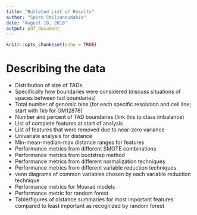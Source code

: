 ```yaml
---
title: "Bulleted List of Results"
author: "Spiro Stilianoudakis"
date: "August 10, 2018"
output: pdf_document
---
```


```r
knitr::opts_chunk$set(echo = TRUE)
```

# Describing the data

* Distribution of size of TADs
* Specifically how boundaries were considered (discuss situations of spaces between tad boundaries)
* Total number of genomic bins (for each specific resolution and cell line; start with 1kb for GM12878)
* Number and percent of TAD boundaries (link this to class imbalance)
* List of complete features at start of analysis
* List of features that were removed due to near-zero variance
* Univariate analysis for distance
* Min-mean-median-max distance ranges for features
* Performance metrics from different SMOTE combinations
* Performance metrics from bootstrap method
* Performance metrics from different normalization techniques
* Performance metrics from different variable reduction techniques
* venn diagrams of common variables chosen by each variable reduction technique
* Performance metrics for Mourad models
* Performance metric for random forest
* Table/figures of distance summaries for most important features compared to least important as recognized by random forest







